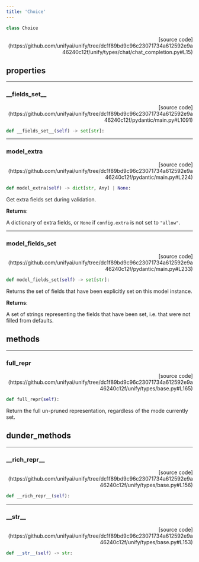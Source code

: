 ```yaml
---
title: 'Choice'
---
```


```python
class Choice
```

<p align="right">[source code](https://github.com/unifyai/unify/tree/dc1f89bd9c96c23071734a612592e9a46240c12f/unify/types/chat/chat_completion.py#L15)</p>



## properties

---

### \_\_fields\_set\_\_

<p align="right">[source code](https://github.com/unifyai/unify/tree/dc1f89bd9c96c23071734a612592e9a46240c12f/pydantic/main.py#L1091)</p>

```python
def __fields_set__(self) -> set[str]:
```



---

### model\_extra

<p align="right">[source code](https://github.com/unifyai/unify/tree/dc1f89bd9c96c23071734a612592e9a46240c12f/pydantic/main.py#L224)</p>

```python
def model_extra(self) -> dict[str, Any] | None:
```

Get extra fields set during validation.

**Returns**:

A dictionary of extra fields, or `None` if `config.extra` is not set to `"allow"`.

---

### model\_fields\_set

<p align="right">[source code](https://github.com/unifyai/unify/tree/dc1f89bd9c96c23071734a612592e9a46240c12f/pydantic/main.py#L233)</p>

```python
def model_fields_set(self) -> set[str]:
```

Returns the set of fields that have been explicitly set on this model instance.

**Returns**:

A set of strings representing the fields that have been set,
i.e. that were not filled from defaults.

## methods

---

### full\_repr

<p align="right">[source code](https://github.com/unifyai/unify/tree/dc1f89bd9c96c23071734a612592e9a46240c12f/unify/types/base.py#L165)</p>

```python
def full_repr(self):
```

Return the full un-pruned representation, regardless of the mode currently set.

## dunder_methods

---

### \_\_rich\_repr\_\_

<p align="right">[source code](https://github.com/unifyai/unify/tree/dc1f89bd9c96c23071734a612592e9a46240c12f/unify/types/base.py#L156)</p>

```python
def __rich_repr__(self):
```



---

### \_\_str\_\_

<p align="right">[source code](https://github.com/unifyai/unify/tree/dc1f89bd9c96c23071734a612592e9a46240c12f/unify/types/base.py#L153)</p>

```python
def __str__(self) -> str:
```

